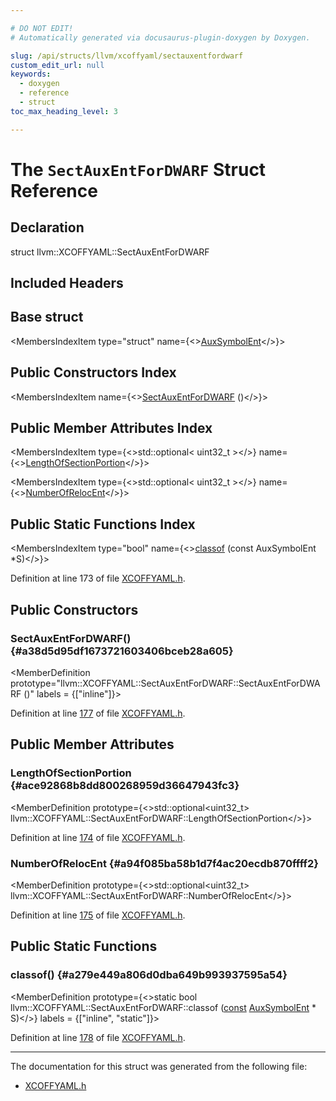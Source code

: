 ```yaml
---

# DO NOT EDIT!
# Automatically generated via docusaurus-plugin-doxygen by Doxygen.

slug: /api/structs/llvm/xcoffyaml/sectauxentfordwarf
custom_edit_url: null
keywords:
  - doxygen
  - reference
  - struct
toc_max_heading_level: 3

---
```





# The `SectAuxEntForDWARF` Struct Reference

<DoxygenPage pluginConfig={pluginConfig}>



## Declaration

<CodeBlock>struct llvm::XCOFFYAML::SectAuxEntForDWARF</CodeBlock>

## Included Headers

<IncludesList>
<IncludesListItem
  filePath="llvm/ObjectYAML/XCOFFYAML.h"
  permalink="/docs/api/files/include/include/llvm/include/llvm/objectyaml/xcoffyaml-h"
  isLocal="true" />
</IncludesList>

## Base struct

<MembersIndex>

<MembersIndexItem
  type="struct"
  name={<><a href="/docs/api/structs/llvm/xcoffyaml/auxsymbolent">AuxSymbolEnt</a></>}>
</MembersIndexItem>

</MembersIndex>

## Public Constructors Index

<MembersIndex>

<MembersIndexItem
  name={<><a href="#a38d5d95df1673721603406bceb28a605">SectAuxEntForDWARF</a> ()</>}>
</MembersIndexItem>

</MembersIndex>

## Public Member Attributes Index

<MembersIndex>

<MembersIndexItem
  type={<>std::optional&lt; uint32&#95;t &gt;</>}
  name={<><a href="#ace92868b8dd800268959d36647943fc3">LengthOfSectionPortion</a></>}>
</MembersIndexItem>

<MembersIndexItem
  type={<>std::optional&lt; uint32&#95;t &gt;</>}
  name={<><a href="#a94f085ba58b1d7f4ac20ecdb870ffff2">NumberOfRelocEnt</a></>}>
</MembersIndexItem>

</MembersIndex>

## Public Static Functions Index

<MembersIndex>

<MembersIndexItem
  type="bool"
  name={<><a href="#a279e449a806d0dba649b993937595a54">classof</a> (const AuxSymbolEnt &#42;S)</>}>
</MembersIndexItem>

</MembersIndex>


Definition at line 173 of file <a href="/docs/api/files/include/include/llvm/include/llvm/objectyaml/xcoffyaml-h">XCOFFYAML.h</a>.

<SectionDefinition>

## Public Constructors

### SectAuxEntForDWARF() {#a38d5d95df1673721603406bceb28a605}

<MemberDefinition
  prototype="llvm::XCOFFYAML::SectAuxEntForDWARF::SectAuxEntForDWARF ()"
  labels = {["inline"]}>

Definition at line <a href="/docs/api/files/include/include/llvm/include/llvm/objectyaml/xcoffyaml-h/#l00177">177</a> of file <a href="/docs/api/files/include/include/llvm/include/llvm/objectyaml/xcoffyaml-h">XCOFFYAML.h</a>.
</MemberDefinition>

</SectionDefinition>

<SectionDefinition>

## Public Member Attributes

### LengthOfSectionPortion {#ace92868b8dd800268959d36647943fc3}

<MemberDefinition
  prototype={<>std::optional&lt;uint32&#95;t&gt; llvm::XCOFFYAML::SectAuxEntForDWARF::LengthOfSectionPortion</>}>

Definition at line <a href="/docs/api/files/include/include/llvm/include/llvm/objectyaml/xcoffyaml-h/#l00174">174</a> of file <a href="/docs/api/files/include/include/llvm/include/llvm/objectyaml/xcoffyaml-h">XCOFFYAML.h</a>.
</MemberDefinition>

### NumberOfRelocEnt {#a94f085ba58b1d7f4ac20ecdb870ffff2}

<MemberDefinition
  prototype={<>std::optional&lt;uint32&#95;t&gt; llvm::XCOFFYAML::SectAuxEntForDWARF::NumberOfRelocEnt</>}>

Definition at line <a href="/docs/api/files/include/include/llvm/include/llvm/objectyaml/xcoffyaml-h/#l00175">175</a> of file <a href="/docs/api/files/include/include/llvm/include/llvm/objectyaml/xcoffyaml-h">XCOFFYAML.h</a>.
</MemberDefinition>

</SectionDefinition>

<SectionDefinition>

## Public Static Functions

### classof() {#a279e449a806d0dba649b993937595a54}

<MemberDefinition
  prototype={<>static bool llvm::XCOFFYAML::SectAuxEntForDWARF::classof (<a href="/docs/api/files/lib/lib/target/lib/target/aarch64/aarch64promoteconstant-cpp/#a90f8350fecae261c25be85d38b451bff">const</a> <a href="/docs/api/structs/llvm/xcoffyaml/auxsymbolent">AuxSymbolEnt</a> &#42; S)</>}
  labels = {["inline", "static"]}>

Definition at line <a href="/docs/api/files/include/include/llvm/include/llvm/objectyaml/xcoffyaml-h/#l00178">178</a> of file <a href="/docs/api/files/include/include/llvm/include/llvm/objectyaml/xcoffyaml-h">XCOFFYAML.h</a>.
</MemberDefinition>

</SectionDefinition>

<hr/>

The documentation for this struct was generated from the following file:

<ul>
<li><a href="/docs/api/files/include/include/llvm/include/llvm/objectyaml/xcoffyaml-h">XCOFFYAML.h</a></li>
</ul>

</DoxygenPage>
